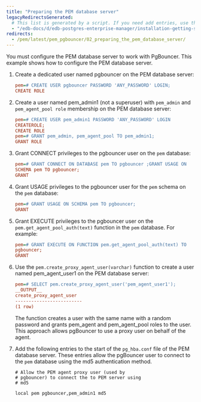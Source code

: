 ```yaml
---
title: "Preparing the PEM database server"
legacyRedirectsGenerated:
  # This list is generated by a script. If you need add entries, use the `legacyRedirects` key.
  - "/edb-docs/d/edb-postgres-enterprise-manager/installation-getting-started/pgbouncer-configuration-guide/8.0/preparing_the_pem_database_server.html"
redirects:
  - /pem/latest/pem_pgbouncer/02_preparing_the_pem_database_server/
---
```


You must configure the PEM database server to work with PgBouncer. This example shows how to configure the PEM database server.

1.  Create a dedicated user named pgbouncer on the PEM database server:

    ```ini
    pem=# CREATE USER pgbouncer PASSWORD 'ANY_PASSWORD' LOGIN;
    CREATE ROLE
    ```

2.  Create a user named pem_admin1 (not a superuser) with `pem_admin` and `pem_agent_pool role` membership on the PEM database server:

    ```ini
    pem=# CREATE USER pem_admin1 PASSWORD 'ANY_PASSWORD' LOGIN
    CREATEROLE;
    CREATE ROLE
    pem=# GRANT pem_admin, pem_agent_pool TO pem_admin1;
    GRANT ROLE
    ```

3.  Grant CONNECT privileges to the pgbouncer user on the `pem` database:

    ```ini
    pem=# GRANT CONNECT ON DATABASE pem TO pgbouncer ;GRANT USAGE ON
    SCHEMA pem TO pgbouncer;
    GRANT
    ```

4.  Grant USAGE privileges to the pgbouncer user for the `pem` schema on the `pem` database:

    ```ini
    pem=# GRANT USAGE ON SCHEMA pem TO pgbouncer;
    GRANT
    ```

5.  Grant EXECUTE privileges to the pgbouncer user on the `pem.get_agent_pool_auth(text)` function in the `pem` database. For example:

    ```ini
    pem=# GRANT EXECUTE ON FUNCTION pem.get_agent_pool_auth(text) TO
    pgbouncer;
    GRANT
    ```

6.  Use the `pem.create_proxy_agent_user(varchar)` function to create a user named pem_agent_user1 on the PEM database server:

    ```ini
    pem=# SELECT pem.create_proxy_agent_user('pem_agent_user1');
    __OUTPUT__
    create_proxy_agent_user
    -------------------------
    (1 row)
    ```

    The function creates a user with the same name with a random password and grants pem_agent and pem_agent_pool roles to the user. This approach allows pgBouncer to use a proxy user on behalf of the agent.

7.  Add the following entries to the start of the `pg_hba.conf` file of the PEM database server. These entries allow the pgBouncer user to connect to the `pem` database using the md5 authentication method.

    ```shell
    # Allow the PEM agent proxy user (used by
    # pgbouncer) to connect the to PEM server using
    # md5

    local pem pgbouncer,pem_admin1 md5
    ```
